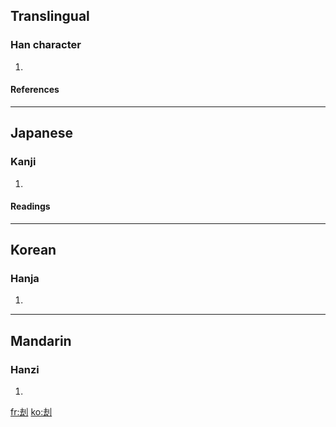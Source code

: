 {{see|劫}}

==Translingual==
===Han character===
{{Han char|rn=18|rad=刀|as=05|sn=7|four=|canj=土戈中弓 (GILN)}}
# {{defn|Han}}
====References====
{{Han ref|kx=0138.140|dkj=01926|dj=0313.020|hdz=10328.040|uh=5226|ud=21030}}
----
==Japanese==
===Kanji===
{{ja-kanji|grade=|rs=刀05}}
# {{defn|Japanese}}
====Readings====
{{ja-readings|on=[[きょう]] (kyō), [[こう]] (kō)|kun=[[おいやかす]] (oiyakasu)}}
----
==Korean==
===Hanja===
{{ko-hanja|hangeul=겁|rv=geop|mr=kŏp}}
# {{defn|Korean}}
----
==Mandarin==
===Hanzi===
{{cmn-hanzi|pin=[[jié]] (jie2)|wg=chieh<sup>2</sup>}}
# {{defn|Mandarin}}

[[fr:刦]]
[[ko:刦]]